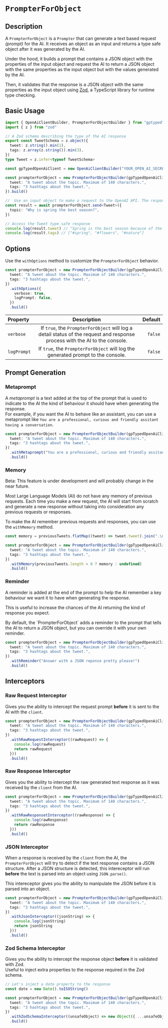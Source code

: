 # `PrompterForObject`

## Description

A `PrompterForObject` is a `Prompter` that can generate a text based request _(prompt)_ for the AI. It receives an object as an input and returns a type safe object after it was generated by the AI.

Under the hood, it builds a prompt that contains a JSON object with the properties of the input object and request the AI to return a JSON object with the same properties as the input object but with the values generated by the AI.

Then, it validates that the response is a JSON object with the same properties as the input object using [Zod](https://github.com/colinhacks/zod), a TypeScript library for runtime type checking.

## Basic Usage

```typescript {13-21} copy
import { OpenAiClientBuilder, PrompterForObjectBuilder } from "gptyped"
import { z } from "zod"

// A Zod schema describing the type of the AI response
export const TweetSchema = z.object({
  tweet: z.string().min(1),
  tags: z.array(z.string()).min(3),
})
type Tweet = z.infer<typeof TweetSchema>

const gpTypedOpenAiClient = new OpenAiClientBuilder("YOUR_OPEN_AI_SECRET_KEY").build()

const prompterForObject = new PrompterForObjectBuilder(gpTypedOpenAiClient, TweetSchema, {
  tweet: "A tweet about the topic. Maximum of 140 characters.",
  tags: "3 hashtags about the tweet.",
}).build()

//  Use an input object to make a request to the OpenAI API. The response will be type safe.
const result = await prompterForObject.send<Tweet>({
  topic: "Why is spring the best season?",
})

// Access the Tweet type safe response
console.log(result.tweet) // "Spring is the best season because of the flowers and nature."
console.log(result.tags) // ["#spring", "#flowers", "#nature"]
```

## Options

Use the `withOptions` method to customize the `PrompterForObject` behavior.

```typescript {5-8} copy
const prompterForObject = new PrompterForObjectBuilder(gpTypedOpenAiClient, TweetSchema, {
  tweet: "A tweet about the topic. Maximum of 140 characters.",
  tags: "3 hashtags about the tweet.",
})
  .withOptions({
    verbose: true,
    logPrompt: false,
  })
  .build()
```

| Property    |                                                         Description                                                         | Default |
| :---------- | :-------------------------------------------------------------------------------------------------------------------------: | ------: |
| `verbose`   | If `true`, the `PrompterForObject` will log a detail status of the request and response process with the AI to the console. | `false` |
| `logPrompt` |                      If `true`, the `PrompterForObject` will log the generated prompt to the console.                       | `false` |

## Prompt Generation

### Metaprompt

A _metaprompt_ is a text added at the top of the prompt that is used to indicate to the AI the kind of behaviour it should have when generating the response.\
For example, if you want the AI to behave like an assistant, you can use a metaprompt like `You are a professional, curious and friendly assitant having a conversation`.

```typescript {5} copy
const prompterForObject = new PrompterForObjectBuilder(gpTypedOpenAiClient, TweetSchema, {
  tweet: "A tweet about the topic. Maximum of 140 characters.",
  tags: "3 hashtags about the tweet.",
})
  .withMetaprompt("You are a professional, curious and friendly assitant having a conversation")
  .build()
```

### Memory


<Callout type="warning">Beta: This feature is under development and will probably change in the near future.</Callout>

Most Large Language Models (AI) do not have any memory of previous requests. Each time you make a new request, the AI will start from scratch and generate a new response without taking into consideration any previous requests or responses.

To make the AI remember previous requests and responses, you can use the `withMemory` method.

```typescript {7} copy
const memory = previousTweets.flatMap((tweet) => tweet.tweet).join(".\n")

const prompterForObject = new PrompterForObjectBuilder(gpTypedOpenAiClient, TweetSchema, {
  tweet: "A tweet about the topic. Maximum of 140 characters.",
  tags: "3 hashtags about the tweet.",
})
  .withMemory(previousTweets.length > 0 ? memory : undefined)
  .build()
```

### Reminder

A reminder is added at the end of the prompt to help the AI remember a key behaviour we want it to have when generating the response.

This is useful to increase the chances of the AI returning the kind of response you expect.

<Callout type="info">
  By default, the `PrompterForObject` adds a reminder to the prompt that tells the AI to return a JSON object, but you
  can override it with your own reminder.
</Callout>

```typescript {5} copy
const prompterForObject = new PrompterForObjectBuilder(gpTypedOpenAiClient, TweetSchema, {
  tweet: "A tweet about the topic. Maximum of 140 characters.",
  tags: "3 hashtags about the tweet.",
})
  .withReminder("Answer with a JSON reponse pretty please!")
  .build()
```

## Interceptors

### Raw Request Interceptor

Gives you the ability to intercept the request prompt **before** it is sent to the AI with the `client`.

```typescript {5-8} copy
const prompterForObject = new PrompterForObjectBuilder(gpTypedOpenAiClient, TweetSchema, {
  tweet: "A tweet about the topic. Maximum of 140 characters.",
  tags: "3 hashtags about the tweet.",
})
  .withRawRequestInterceptor((rawRequest) => {
    console.log(rawRequest)
    return rawRequest
  }))
  .build()
```

### Raw Response Interceptor

Gives you the ability to intercept the raw generated text response as it was received by the `client` from the AI.

```typescript {5-8} copy
const prompterForObject = new PrompterForObjectBuilder(gpTypedOpenAiClient, TweetSchema, {
  tweet: "A tweet about the topic. Maximum of 140 characters.",
  tags: "3 hashtags about the tweet.",
})
  .withRawResponsetInterceptor((rawResponse) => {
    console.log(rawResponse)
    return rawResponse
  }))
  .build()
```

### JSON Interceptor

When a response is received by the `client` from the AI, the `PrompterForObject` will try to detect if the text response contains a JSON structure. After a JSON structure is detected, this intereceptor will run **before** the text is parsed into an object using `JSON.parse()`.

This intereceptor gives you the ability to manipulate the JSON before it is parsed into an object.

```typescript {5-8} copy
const prompterForObject = new PrompterForObjectBuilder(gpTypedOpenAiClient, TweetSchema, {
  tweet: "A tweet about the topic. Maximum of 140 characters.",
  tags: "3 hashtags about the tweet.",
})
  .withJsonInterceptor((jsonString) => {
    console.log(jsonString)
    return jsonString
  }))
  .build()
```

### Zod Schema Interceptor

Gives you the ability to intercept the response object **before** it is validated with Zod.\
Useful to inject extra properties to the response required in the Zod schema.

```typescript {8} copy
// Let's inject a date property to the response
const date = new Date().toISOString()

const prompterForObject = new PrompterForObjectBuilder(gpTypedOpenAiClient, TweetSchema, {
  tweet: "A tweet about the topic. Maximum of 140 characters.",
  tags: "3 hashtags about the tweet.",
})
  .withZodSchemaInterceptor((unsafeObject) => new Object({ ...unsafeObject, date: date }))
  .build()
```

